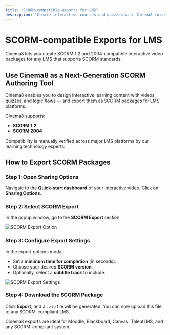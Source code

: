 ```yaml
---
title: "SCORM-compatible exports for LMS"
description: "Create interactive courses and quizzes with Cinema8 interactive videos and export them to SCORM. Exported interactive videos work seamlessly with SCORM 1.2 and SCORM 2004 versions."
---
```



# SCORM-compatible Exports for LMS

<Callout type="info">
Cinema8 lets you create SCORM 1.2 and 2004-compatible interactive video packages for any LMS that supports SCORM standards.
</Callout>

## Use Cinema8 as a Next-Generation SCORM Authoring Tool

Cinema8 enables you to design interactive learning content with videos, quizzes, and logic flows — and export them as SCORM packages for LMS platforms.

Cinema8 supports:
- **SCORM 1.2**
- **SCORM 2004**

Compatibility is manually verified across major LMS platforms by our learning technology experts.

## How to Export SCORM Packages

<Steps>

### Step 1: Open Sharing Options

Navigate to the **Quick-start dashboard** of your interactive video. Click on **Sharing Options**.

### Step 2: Select SCORM Export

In the popup window, go to the **SCORM Export** section.

![SCORM Export Option](/screenshot/scorm/scorm-export-button.webp)

### Step 3: Configure Export Settings

In the export options modal:

- Set a **minimum time for completion** (in seconds).
- Choose your desired **SCORM version**.
- Optionally, select a **subtitle track** to include.

![SCORM Export Settings](/screenshot/scorm/scorm-export-settings.webp)

### Step 4: Download the SCORM Package

Click **Export**, and a `.zip` file will be generated. You can now upload this file to any SCORM-compliant LMS.

</Steps>

<Callout type="important">
Cinema8 exports are ideal for Moodle, Blackboard, Canvas, TalentLMS, and any SCORM-compliant system.
</Callout>
